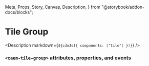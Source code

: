   Meta,
  Props,
  Story,
  Canvas,
  Description,
} from "@storybook/addon-docs/blocks";

<Meta title="Tile Group" />

# Tile Group

<Canvas withToolbar>
  <Story id="components-tile-group--default" height="100px" />
</Canvas>

<Description markdown={`${cdnJs({ components: ["tile"] })}`} />

### `<caem-tile-group>` attributes, properties, and events
<Props of="caem-tile-group" />
